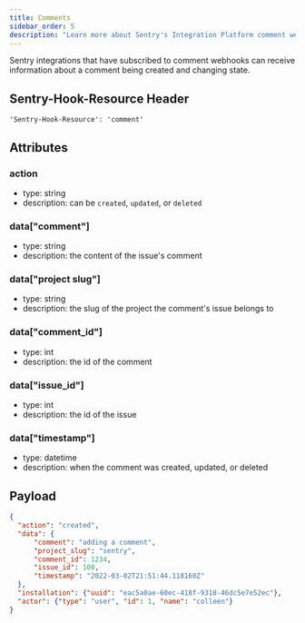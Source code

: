 ```yaml
---
title: Comments
sidebar_order: 5
description: "Learn more about Sentry's Integration Platform comment webhooks."
---
```


Sentry integrations that have subscribed to comment webhooks can receive information about a comment being created and changing state.

## Sentry-Hook-Resource Header

`'Sentry-Hook-Resource': 'comment'`

## Attributes

### action

- type: string
- description: can be `created`, `updated`, or `deleted`

### data["comment"]

- type: string
- description: the content of the issue's comment

### data["project slug"]

- type: string
- description: the slug of the project the comment's issue belongs to


### data["comment_id"]

- type: int
- description: the id of the comment

### data["issue_id"]

- type: int
- description: the id of the issue


### data["timestamp"]

- type: datetime
- description: when the comment was created, updated, or deleted


## Payload

```json
{
  "action": "created",
  "data": {
      "comment": "adding a comment",
      "project_slug": "sentry",
      "comment_id": 1234,
      "issue_id": 100,
      "timestamp": "2022-03-02T21:51:44.118160Z"
  },
  "installation": {"uuid": "eac5a0ae-60ec-418f-9318-46dc5e7e52ec"},
  "actor": {"type": "user", "id": 1, "name": "colleen"}
}
```
